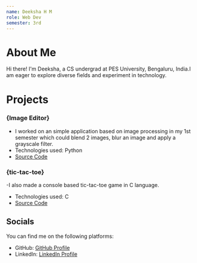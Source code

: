 ```yaml
---
name: Deeksha H M
role: Web Dev
semester: 3rd
---
```


# About Me

Hi there! I'm Deeksha, a CS undergrad at PES University, Bengaluru, India.I am eager to explore diverse fields and experiment in technology.

# Projects

### **{Image Editor}**

- I worked on an simple application based on image processing in my 1st semester which could blend 2 images, blur an image and apply a grayscale filter.
- Technologies used: Python
- [Source Code](https://github.com/deeksha42/Image_Editor)

### **{tic-tac-toe}**

-I also made a console based tic-tac-toe game in C language.

- Technologies used: C
- [Source Code](https://github.com/deeksha42/tic_tac_toe)

## Socials

You can find me on the following platforms:

- GitHub: [GitHub Profile](https://github.com/deeksha42)
- LinkedIn: [LinkedIn Profile](www.linkedin.com/in/deeksha-h-m-339b7a287)
